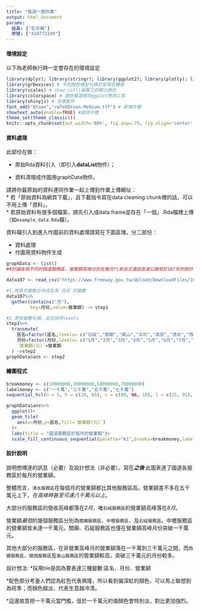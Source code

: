 ```yaml
---
title: "每週一圖作業"
output: html_document
params:
  組員: ["彭亦楓"]  
  學號: ["410773109"]
---
```


#### 環境設定

以下為老師執行時一定會存在的環境設定
```r
library(dplyr); library(stringr); library(ggplot2); library(plotly); library(lubridate); library(readr); library(tidyr); library(showtext)
library(grDevices) # 不同顏色模型代碼的呈現及轉換
library(scales) # show_col()螢幕立即顯示顏色
library(colorspace) # 調色盤選擇及ggplot應用工具
library(shinyjs) # 支援套件
font_add("QYuan","cwTeXQYuan-Medium.ttf") # 新增字體
showtext_auto(enable=TRUE) #啟用字體
theme_set(theme_classic())
knitr::opts_chunk$set(out.width='80%', fig.asp=.75, fig.align='center', fig.showtext=T)
```

#### 資料處理

此部份在做：

  * 原始Rda資料引入（即引入**dataList**物件）；
  
  * 資料清理成作圖用graphData物件。

請將你最原始的資料連同作業一起上傳到作業上傳網址：  
  * 若「原始資料為網頁下載」，且下載指令寫在data cleaning chunk裡的話，可以不用上傳「資料」。  
  * 若原始資料有很多個檔案，請先引入成data frame並存在「一個」.Rda檔裡上傳（如`example_data.Rda`檔）。  

資料檔引入到進入作圖前的資料處理請寫在下面區塊，分二部份：

  * 資料處理  
  * 作圖用資料物件生成
  
```r

graphData <- list()
##討論各個不同的國道服務區，營業額高峰分別在幾月?(來自交通部高速公路局於107年的統計資料)

data107 <- read_csv("https://www.freeway.gov.tw/Upload/DownloadFiles/107%e5%b9%b4%e5%9c%8b%e9%81%93%e6%9c%8d%e5%8b%99%e5%8d%80%e6%af%8f%e6%9c%88%e7%87%9f%e6%a5%ad%e9%a1%8d.csv")

#1.將各月變數合併成名為`月份`的變數
data107%>%
  gather(contains("月"),
         key=月份,value=營業額) -> step1

#2.更改變數名稱，並且排序levels
step1%>%
  transmute(
    區名=factor(區名,levels= c("石碇","關廟","東山","古坑","南投","清水","西湖","關西","仁德","新營","西螺","泰安","湖口","中壢")),
    月份=factor(月份,levels= c("1月","2月","3月","4月","5月","6月","7月","8月","9月","10月","11月","12月")),
    `營業額(元)`=營業額
  ) ->step2
graphData$ans <- step2
```


#### 繪圖程式

```r

breakmoney <- c(10000000,30000000,50000000,70000000)
labelmoney <- c("一千萬","三千萬","五千萬","七千萬")
sequential_hcl(n = 5, h = c(10, 85), c = c(80, NA, 10), l = c(25, 95), power = c(0.05, 1.3), register = "K1")

graphData$ans%>%
  ggplot()+
  geom_tile(
    aes(x=月份,y=區名,fill=`營業額(元)`)
  )+
  labs(title = "國道服務區於每月的營業額")+
  scale_fill_continuous_sequential(palette="K1",breaks=breakmoney,labels=labelmoney)

```


#### 設計說明
說明想傳達的訊息（必要）及設計想法（非必要）。寫在***之後
*** 
此圖表達了國道各服務區於每月的營業額。

整體而言，`清水服務區`在每個月的營業額都比其他服務區高，營業額差不多在五千萬元上下，*在高峰時甚至可達八千萬元以上*。

大部分的服務區的營收高峰都落在*2月*，唯`石碇服務區`的營業額高峰落在*8月*。

營業額*最低*的幾個服務區分別為`關廟服務區`、`中壢服務區`、及`石碇服務區`。中壢服務區的營業額皆未達一千萬元，關廟、石碇服務區也僅在營業額高峰月份突破一千萬元。

其他大部分的服務區，在非營業高峰月的營業額落在一千萬到三千萬元之間，而`西螺服務區`、`關西服務區`及`東山服務區`的營業額較高，突破三千萬元的月份較多。


設計想法:
*採用tile是因為要表達三種變數:區名、月份、營業額

*配色部分考量人們認為紅色代表興隆，所以看到偏深紅的顏色，可以馬上聯想到為旺季；而顏色越淡，代表生意越冷清。

*這邊故意把一千萬元當門檻，低於一千萬元的值顏色會特別淡，對比更加強烈。
